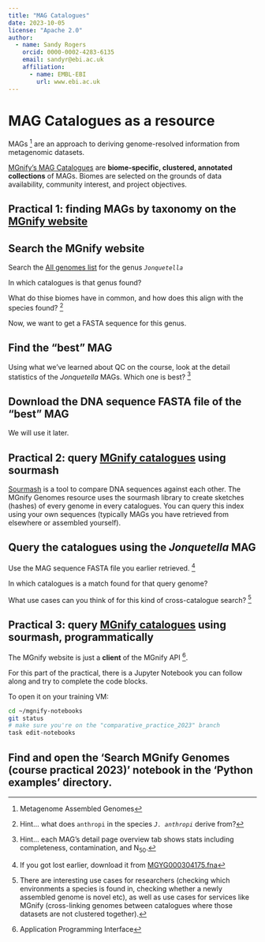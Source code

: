 ```yaml
---
title: "MAG Catalogues"
date: 2023-10-05
license: "Apache 2.0"
author:
  - name: Sandy Rogers
    orcid: 0000-0002-4283-6135
    email: sandyr@ebi.ac.uk
    affiliation: 
      - name: EMBL-EBI
        url: www.ebi.ac.uk
---
```


# MAG Catalogues as a resource

MAGs [^magdef] are an approach to deriving genome-resolved information from metagenomic datasets.

[^magdef]: Metagenome Assembled Genomes

[MGnify's MAG Catalogues](https://www.ebi.ac.uk/metagenomics/browse/genomes) are **biome-specific, clustered, annotated collections** of MAGs. Biomes are selected on the grounds of data availability, community interest, and project objectives.

## Practical 1: finding MAGs by taxonomy on the [MGnify website](https://www.ebi.ac.uk/metagenomics/browse/genomes)

::: {.callout-step .callout-tip}
# Search the MGnify website
Search the [All genomes list](https://www.ebi.ac.uk/metagenomics/browse/genomes?browse-by=search-all) for the genus _`Jonquetella`_
:::

::: {.callout-question .callout-tip}
In which catalogues is that genus found?

What do thise biomes have in common, and how does this align with the species found? [^anthropi]
:::

[^anthropi]: Hint... what does `anthropi` in the species _`J. anthropi`_ derive from?

Now, we want to get a FASTA sequence for this genus.

::: {.callout-step .callout-tip}
# Find the "best" MAG
Using what we've learned about QC on the course, look at the detail statistics of the _Jonquetella_ MAGs.
Which one is best? [^qc]
:::

::: {.callout-step .callout-tip}
# Download the DNA sequence FASTA file of the "best" MAG
We will use it later.
:::

[^qc]: Hint... each MAG's detail page overview tab shows stats including completeness, contamination, and N~50~.



## Practical 2: query [MGnify catalogues](https://www.ebi.ac.uk/metagenomics/browse/genomes) using sourmash

[Sourmash](https://sourmash.readthedocs.io/en/latest/) is a tool to compare DNA sequences against each other.
The MGnify Genomes resource uses the sourmash library to create sketches (hashes) of every genome in every catalogues.
You can query this index using your own sequences (typically MAGs you have retrieved from elsewhere or assembled yourself).


::: {.callout-step .callout-tip}
# Query the catalogues using the _Jonquetella_ MAG
Use the MAG sequence FASTA file you earlier retrieved. [^magdl]
:::

[^magdl]: If you got lost earlier, download it from [MGYG000304175.fna](https://www.ebi.ac.uk/metagenomics/api/v1/genomes/MGYG000304175/downloads/MGYG000304175.fna)

::: {.callout-question .callout-tip}
In which catalogues is a match found for that query genome?

What use cases can you think of for this kind of cross-catalogue search? [^serviceusecase]
:::

[^serviceusecase]: There are interesting use cases for researchers (checking which environments a species is found in, checking whether a newly assembled genome is novel etc), as well as use cases for services like MGnify (cross-linking genomes between catalogues where those datasets are not clustered together).




## Practical 3: query [MGnify catalogues](https://www.ebi.ac.uk/metagenomics/browse/genomes) using sourmash, programmatically

The MGnify website is just a **client** of the MGnify API [^api].

[^api]: Application Programming Interface

For this part of the practical, there is a Jupyter Notebook you can follow along and try to complete the code blocks.

To open it on your training VM:

```bash
cd ~/mgnify-notebooks
git status
# make sure you're on the "comparative_practice_2023" branch
task edit-notebooks
```

::: {.callout-step .callout-tip}
# Find and open the 'Search MGnify Genomes (course practical 2023)' notebook in the 'Python examples' directory.
:::
